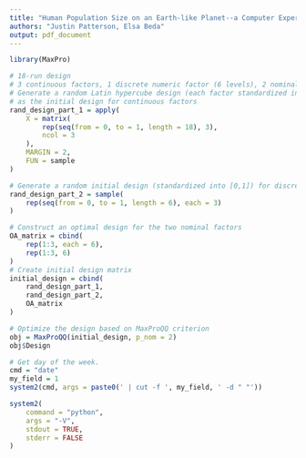 ```yaml
---
title: "Human Population Size on an Earth-like Planet--a Computer Experiment"
authors: "Justin Patterson, Elsa Beda"
output: pdf_document
---
```


```r
library(MaxPro)
```

```r
# 18-run design
# 3 continuous factors, 1 discrete numeric factor (6 levels), 2 nominal factors (3 levels)
# Generate a random Latin hypercube design (each factor standardized into [0,1]) 
# as the initial design for continuous factors
rand_design_part_1 = apply(
    X = matrix(
        rep(seq(from = 0, to = 1, length = 18), 3),
        ncol = 3
    ),
    MARGIN = 2,
    FUN = sample
)
```

```r
# Generate a random initial design (standardized into [0,1]) for discrete numeric factors
rand_design_part_2 = sample(
    rep(seq(from = 0, to = 1, length = 6), each = 3)
)
```

```r
# Construct an optimal design for the two nominal factors
OA_matrix = cbind(
    rep(1:3, each = 6), 
    rep(1:3, 6)
)
# Create initial design matrix
initial_design = cbind(
    rand_design_part_1,
    rand_design_part_2,
    OA_matrix
)
```

```r
# Optimize the design based on MaxProQQ criterion
obj = MaxProQQ(initial_design, p_nom = 2) 
obj$Design
```

```r
# Get day of the week.
cmd = "date"
my_field = 1
system2(cmd, args = paste0(' | cut -f ', my_field, ' -d " "'))
```

```r
system2(
    command = "python", 
    args = "-V", 
    stdout = TRUE,
    stderr = FALSE
)
```